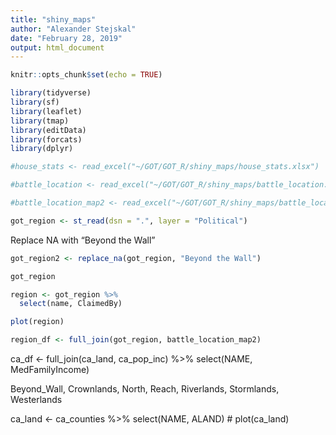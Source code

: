 ---
title: "shiny_maps"
author: "Alexander Stejskal"
date: "February 28, 2019"
output: html_document
---

```{r setup, include=FALSE}
knitr::opts_chunk$set(echo = TRUE)
```


```{r}
library(tidyverse)
library(sf)
library(leaflet)
library(tmap)
library(editData)
library(forcats)
library(dplyr)
```


```{r}
#house_stats <- read_excel("~/GOT/GOT_R/shiny_maps/house_stats.xlsx")

#battle_location <- read_excel("~/GOT/GOT_R/shiny_maps/battle_location.xlsx")

#battle_location_map2 <- read_excel("~/GOT/GOT_R/shiny_maps/battle_location_map2.xlsx")

```



```{r}
got_region <- st_read(dsn = ".", layer = "Political")
```

Replace NA with "Beyond the Wall"
```{r}
got_region2 <- replace_na(got_region, "Beyond the Wall")

got_region
```


```{r}
region <- got_region %>% 
  select(name, ClaimedBy)

plot(region)
```


```{r}
region_df <- full_join(got_region, battle_location_map2)
```











ca_df <- full_join(ca_land, ca_pop_inc) %>% 
  select(NAME, MedFamilyIncome)










Beyond_Wall,	Crownlands,	North,	Reach,	Riverlands,	Stormlands,	Westerlands














ca_land <- ca_counties %>% 
  select(NAME, ALAND)
# plot(ca_land)





















































